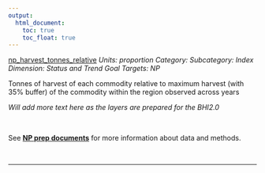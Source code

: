 ```yaml
---
output:
  html_document:
    toc: true
    toc_float: true
---
```


[np_harvest_tonnes_relative](https://github.com/OHI-Science/bhi/blob/master/baltic/layers/np_harvest_tonnes_relative_gl2018.csv)
*Units: proportion*
*Category:*
*Subcategory:*
*Index Dimension: Status and Trend*
*Goal Targets: NP*

Tonnes of harvest of each commodity relative to maximum harvest (with 35% buffer) of the commodity within the region observed across years

*Will add more text here as the layers are prepared for the BHI2.0*

<br>

See [**NP prep documents**](https://github.com/OHI-Science/bhi-1.0-archive/blob/draft/baltic2015/prep/NP/np_prep.md) for more information about data and methods.

<br>

--- 
